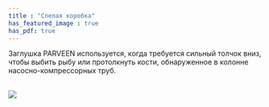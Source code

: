 ```yaml
---
title : "Слепая коробка"
has_featured_image : true
has_pdf: true
---
```


Заглушка PARVEEN используется, когда требуется сильный толчок вниз, чтобы выбить рыбу или протолкнуть кости, обнаруженное в колонне насосно-компрессорных труб.

<br />
<Image src={image} />
